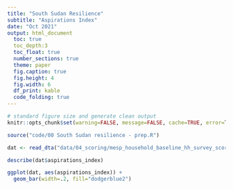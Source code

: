 ```yaml
---
title: "South Sudan Resilience"
subtitle: "Aspirations Index"
date: "Oct 2021"
output: html_document
  toc: true
  toc_depth:3
  toc_float: true
  number_sections: true
  theme: paper
  fig.caption: true
  fig.height: 4
  fig.width: 6
  df_print: kable
  code_folding: true
---
```


```r

# standard figure size and generate clean output
knitr::opts_chunk$set(warning=FALSE, message=FALSE, cache=TRUE, error=T, echo=T)

source("code/00 South Sudan resilience - prep.R")

dat <- read_dta("data/04_scoring/mesp_household_baseline_hh_survey_scored.dta")

```


```r
describe(dat$aspirations_index)
```

```r
ggplot(dat, aes(aspirations_index)) + 
  geom_bar(width=.2, fill="dodgerblue2")
```




